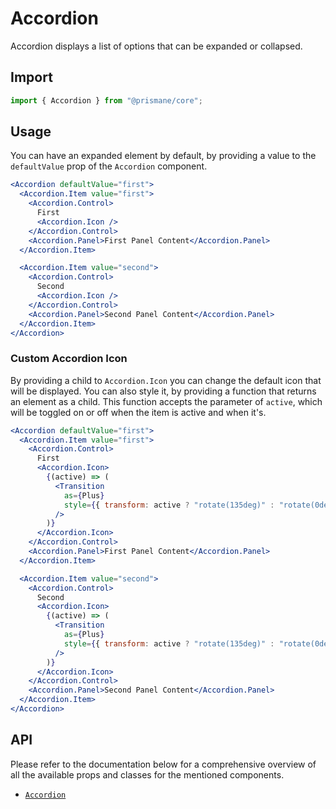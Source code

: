 # Accordion

Accordion displays a list of options that can be expanded or collapsed.

## Import

```js
import { Accordion } from "@prismane/core";
```

## Usage

You can have an expanded element by default, by providing a value to the `defaultValue` prop of the `Accordion` component.

```jsx
<Accordion defaultValue="first">
  <Accordion.Item value="first">
    <Accordion.Control>
      First
      <Accordion.Icon />
    </Accordion.Control>
    <Accordion.Panel>First Panel Content</Accordion.Panel>
  </Accordion.Item>

  <Accordion.Item value="second">
    <Accordion.Control>
      Second
      <Accordion.Icon />
    </Accordion.Control>
    <Accordion.Panel>Second Panel Content</Accordion.Panel>
  </Accordion.Item>
</Accordion>
```

### Custom Accordion Icon

By providing a child to `Accordion.Icon` you can change the default icon that will be displayed. You can also style it, by providing a function that returns an element as a child. This function accepts the parameter of `active`, which will be toggled on or off when the item is active and when it's.

```jsx
<Accordion defaultValue="first">
  <Accordion.Item value="first">
    <Accordion.Control>
      First
      <Accordion.Icon>
        {(active) => (
          <Transition
            as={Plus}
            style={{ transform: active ? "rotate(135deg)" : "rotate(0deg)" }}
          />
        )}
      </Accordion.Icon>
    </Accordion.Control>
    <Accordion.Panel>First Panel Content</Accordion.Panel>
  </Accordion.Item>

  <Accordion.Item value="second">
    <Accordion.Control>
      Second
      <Accordion.Icon>
        {(active) => (
          <Transition
            as={Plus}
            style={{ transform: active ? "rotate(135deg)" : "rotate(0deg)" }}
          />
        )}
      </Accordion.Icon>
    </Accordion.Control>
    <Accordion.Panel>Second Panel Content</Accordion.Panel>
  </Accordion.Item>
</Accordion>
```

## API

Please refer to the documentation below for a comprehensive overview of all the available props and classes for the mentioned components.

- [`Accordion`](/docs/components-api/accordion-api)
